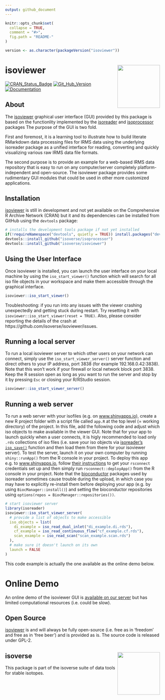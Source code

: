 ```yaml
---
output: github_document
---
```


<!-- README.md is generated from README.Rmd. Please edit that file -->

```r
knitr::opts_chunk$set(
  collapse = TRUE,
  comment = "#>",
  fig.path = "README-"
)

version <- as.character(packageVersion("isoviewer"))
```

# isoviewer <a href='http://isoviewer.isoverse.org'><img src='man/figures/isoviewer_logo_thumb.png' align="right" height="138.5"/></a>

[![CRAN_Status_Badge](http://www.r-pkg.org/badges/version/isoviewer)](https://cran.r-project.org/package=isoviewer)
[![Git_Hub_Version](https://img.shields.io/badge/GitHub-`r version`-orange.svg?style=flat-square)](/commits)
[![Documentation](https://img.shields.io/badge/docs-online-green.svg)](https://isoviewer.isoverse.org)

## About

The [isoviewer](https://isoviewer.isoverse.org) graphical user interface (GUI) provided by this package is based on the functionlity implemented by the [isoreader](https://isoreader.isoverse.org) and [isoprocessor](https://isoprocessor.isoverse.org) packages The purpose of the GUI is two fold.

First and foremost, it is a learning tool to illustrate how to build literate RMarkdown data processing files for IRMS data using the underlying isoreader package as a unified interface for reading, converting and quickly visualizing various raw IRMS data file formats. 

The second purpose is to provide an example for a web-based IRMS data repository that is easy to run on any computer/server completely platform-independent and open-source. The isoviewer package provides some rudimentary GUI modules that could be used in other more customized applications. 

## Installation

[isoviewer](https://kopflab.github.io/isoviewer/) is still in development and not yet available on the Comprehensive R Archive Network (CRAN) but it and its dependencies can be installed from GitHub using the `devtools` package:

```r
# installs the development tools package if not yet installed
if(!requireNamespace("devtools", quietly = TRUE)) install.packages("devtools")
devtools::install_github("isoverse/isoprocessor")
devtools::install_github("isoverse/isoviewer")
```

## Using the User Interface

Once isoviewer is installed, you can launch the user interface on your local machine by using the `iso_start_viewer()` function which will search for all iso file objects in your workspace and make them accessible through the graphical interface. 

```r
isoviewer::iso_start_viewer()
```

Troubleshooting: if you run into any issues with the viewer crashing unexpectedly and getting stuck during restart. Try resetting it with `isoviewer::iso_start_viewer(reset = TRUE)`. Also, please consider reporting the details of the crash at https://github.com/isoverse/isoviewer/issues.

## Running a local server

To run a local isoviewer server to which other users on your network can connect, simply use the `iso_start_viewer_server()` server function and direct others to your IP address, port 3838 (for example 192.168.0.42:3838). Note that this won't work if your firewall or local network block port 3838. Keep the R session open as long as you want to run the server and stop by it by pressing `Esc` or closing your R/RStudio session.

```r
isoviewer::iso_start_viewer_server()
```

## Running a web server

To run a web server with your isofiles (e.g. on [www.shinyapps.io](https://www.shinyapps.io/)), create a new R project folder with a script file called `app.R` at the top level (= working directory) of the project. In this file, add the following code and adjust which iso objects to make available in the viewer GUI. Note that for your app to launch quickly when a user connects, it is higly recommended to load only `.rds` collections of iso files (i.e. save your iso objects via [isoreader's `iso_save()`](https://isoreader.isoverse.org/reference/iso_save.html) function and then load them from there for your isoviewer server). To test the server, launch it on your own computer by running `shiny::runApp()` from the R console in your project. To deploy this app e.g. to [www.shinyapps.io](https://www.shinyapps.io/), follow [their instructions](https://shiny.rstudio.com/articles/shinyapps.html) to get your `rsconnect` credentials set up and then simply run `rsconnect::deployApp()` from the R console in your project. Note that the [bioconductor](https://www.bioconductor.org/) packages used by isoreader sometimes cause trouble during the upload, in which case you may have to explicitly re-install them before deploying your app (e.g. by using `BiocManager::install()`) and setting the bioconductor repositories using `options(repos = BiocManager::repositories())`.

```r
# start isoviewer server
library(isoreader)
isoviewer::iso_start_viewer_server(
  # provide a list of objects to make accessible
  iso_objects = list(
    di_example = iso_read_dual_inlet("di_example.di.rds"),
    cf_example = iso_read_continuous_flow("cf_example.cf.rds"),
    scan_example = iso_read_scan("scan_example.scan.rds")
  ),
  # make sure it doesn't launch on its own
  launch = FALSE
)
```

This code example is actually the one available as the online demo below.

# Online Demo

An online demo of the isoviewer GUI is [available on our server](https://kopflab.shinyapps.io/isoviewer_demo/) but has limited computational resources (i.e. could be slow).


## Open Source

[isoviewer](http://isoviewer.isoverse.org/) is and will always be fully open-source (i.e. free as in 'freedom' and free as in 'free beer') and is provided as is. The source code is released under GPL-2.

## isoverse <a href='http://www.isoverse.org'><img src='man/figures/isoverse_logo_thumb.png' align="right" height="138.5"/></a>

This package is part of the isoverse suite of data tools for stable isotopes.
